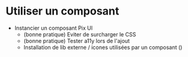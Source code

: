 
<Meta title='Utiliser Pix UI/Utiliser un composant' />

# Utiliser un composant

- Instancier un composant Pix UI
  - (bonne pratique) Eviter de surcharger le CSS
  - (bonne pratique) Tester a11y lors de l'ajout
  - Installation de lib externe / icones utilisées par un composant ()
